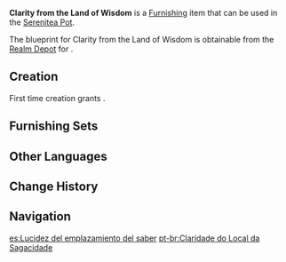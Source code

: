 {{Furnishing Infobox
|id             = 371127
|image          = Item Clarity from the Land of Wisdom.png
|category       = Courtyard
|subcategory    = Large Ornament
|quality        = 4
|adeptal_energy = 90
|load           = 210
|reduced_load   = 210
|description    = The fountain seen at the front entrance of the [[Akademiya]]. It is massive, with many metallic accessories attached to its edges, and there is a strong contrast between its light-grey and dark-gold hues. The shape of the fountain is exceedingly graceful. Like a blooming flower, water flows along conduits in the shape of petals, echoing and chiming as it falls. People will gradually feel more serene and clear-headed as they listen to this sound.
|mention        = 
|blueprint      = Realm Depot
|source1        = 
}}
'''Clarity from the Land of Wisdom''' is a [[Furnishing]] item that can be used in the [[Serenitea Pot]].

The blueprint for Clarity from the Land of Wisdom is obtainable from the [[Realm Depot]] for {{Item|Realm Currency|24|x=240}}.

==Creation==
First time creation grants {{Item|Trust|24|x=90}}.
{{Recipe
|type = Creation
|time = 16h
|White Iron Chunk = 18
|sort = White Iron Chunk
}}

==Furnishing Sets==
{{Craft Usage}}

==Other Languages==
{{Other Languages
|default_hidden = 1
|en      = Clarity from the Land of Wisdom
|zhs     = 「卓识之地的朗澈」
|zhs_rm  = "Zhuóshí zhī Dì de Lǎngchè"
|zht     = 「卓識之地的朗澈」
|zht_rm  = "Zhuóshì zhī Dì de Lǎngchè"
|ja      = 「卓識の地の清徹」
|ja_rm   = "Takushiki no Chi no Seitetsu"
|ko      = 「탁견의 땅의 명랑」
|ko_rm   = "Takkkyeon-ui Ttang-ui Myeongrang"
|es      = Lucidez del emplazamiento del saber
|fr      = «&nbsp;Clarté du pays de la sagesse&nbsp;»
|ru      = Ясность из страны мудрости
|th      = "ความกระจ่างชัดของดินแดนแห่งวิสัยทัศน์"
|th_rm   = 
|vi      = Sự Trong Sáng Ở Vùng Đất Trí Tuệ
|de      = „Klarheit am Ort der Gelehrsamkeit“
|id      = Kejernihan Kota Kebijaksanaan
|pt      = Claridade do Local da Sagacidade
|tr      = Bilgelik Diyarı Berraklığı
|it      = Lucidità della Terra della saggezza
}}

==Change History==
{{Change History|3.2}}

==Navigation==
{{Furnishing Navbox|exterior}}

[[es:Lucidez del emplazamiento del saber]]
[[pt-br:Claridade do Local da Sagacidade]]